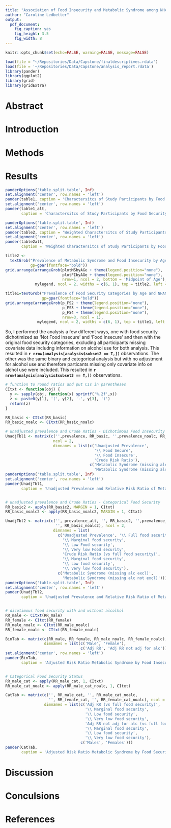 ```yaml
---
title: "Association of Food Insecurity and Metabolic Syndrome among NHANES Participants 1999-2014"
author: "Caroline Ledbetter"
output: 
  pdf_document:
    fig_caption: yes
    fig_height: 3.5
    fig_width: 8
---
```


```r
knitr::opts_chunk$set(echo=FALSE, warning=FALSE, message=FALSE)
```
```r
load(file = "~/Repositories/Data/Capstone/finaldescriptives.rdata")
load(file = '~/Repositories/Data/Capstone/analysis_report.rdata')
library(pander)
library(ggplot2)
library(grid)
library(gridExtra)
```

# Abstract  

# Introduction  

# Methods  

# Results   

\newpage
```r
panderOptions('table.split.table', Inf)
set.alignment('center', row.names = 'left')
pander(table1, caption = 'Charactersitcs of Study Participants by Food Security Status')
set.alignment('center', row.names = 'left')
pander(table1_alt, 
       caption = 'Charactersitcs of Study Participants by Food Security Category')
```

```r
panderOptions('table.split.table', Inf)
set.alignment('center', row.names = 'left')
pander(table2, caption = 'Weighted Charactersitcs of Study Participants by Food Security Status')
set.alignment('center', row.names = 'left')
pander(table2alt, 
       caption = 'Weighted Charactersitcs of Study Participants by Food Security Category')
```

\newpage
```r
title2 <- 
  textGrob("Prevalence of Metabolic Syndrome and Food Insecurity by Age and NHANES Cycle", 
           gp=gpar(fontface="bold"))
grid.arrange(arrangeGrob(plotMSbyAGe + theme(legend.position="none"),
                         plotFIbyAGe + theme(legend.position="none"),
                         nrow=1, ncol = 2, bottom = 'Midpoint of Age'), 
             mylegend, ncol = 2, widths = c(6, 1), top = title2, left = 'Prevalence')

```

```r
title1=textGrob("Prevalence of Food Security Categories by Age and NHANES Cycle",
                gp=gpar(fontface="bold"))
grid.arrange(arrangeGrob(p_FS2 + theme(legend.position="none"),
                         p_FS3 + theme(legend.position="none"),
                         p_FS4 + theme(legend.position="none"),
                         nrow=3, ncol = 1),
              mylegend, ncol = 2, widths = c(6, 1), top = title1, left = 'Prevalence')
```
\newpage

So, I performed the analysis a few different ways, one with food security dichotimized as 'Not Food Insecure' and 'Food Insecure' and then with the original food security categories, excluding all participants missing covariate data includng information on alcohol use for both analysis. This resulted in **`r nrow(analysis[analysis$subset2 == T,])`** observations. The other was the same binary and categorical analysis but with no adjustment for alcohol use and therefore particants missing only covariate info on alchol use were included. This resulted in **`r nrow(analysis[analysis$subset3 == T,])`** observations.

```r
# function to round ratios and put CIs in parentheses
CItxt <- function(obj) {
  y <- sapply(obj, function(x) sprintf('%.2f',x))
  z <- paste0(y[1], '(', y[2], '-', y[3], ')')
  return(z)
}

RR_basic <- CItxt(RR_basic)
RR_basic_noalc <- CItxt(RR_basic_noalc)

# unadjusted prevalence and Crude Ratios - Dichotimous Food Insecurity
UnadjTbl1 <- matrix(c('',prevalence, RR_basic, '',prevalence_noalc, RR_basic_noalc),
                     ncol = 2, 
                     dimnames = list(c('Unadjusted Prevalence',
                                       '\\ Food Secure',
                                       '\\ Food Insecure',
                                       'Crude Risk Ratio'), 
                                     c('Metabolic Syndrome (missing alc excl)', 
                                       'Metabolic Syndrome (missing alc not excl)')))
panderOptions('table.split.table', Inf)
set.alignment('center', row.names = 'left')
pander(UnadjTbl1, 
       caption = 'Unadjusted Prevalence and Relative Risk Ratio of Metabolic Syndrome')


# unadjusted prevalence and Crude Ratios - Categorical Food Security
RR_basic2 <- apply(RR_basic2, MARGIN = 1, CItxt)
RR_basic_noalc2 <- apply(RR_basic_noalc2, MARGIN = 1, CItxt)

UnadjTbl2 <- matrix(c('', prevalence_alt, '', RR_basic2, '',prevalence_alt_noalc, 
                      '', RR_basic_noalc2), ncol = 2, 
                     dimnames = list(
                       c('Unadjusted Prevalence', '\\ Full food security', 
                         '\\ Marginal food security', 
                         '\\ Low Food security',
                         '\\ Very low Food security', 
                         'Crude Risk Ratio (vs full food security)',
                         '\\ Marginal food security',
                         '\\ Low food security',
                         '\\ Very low food security'), 
                       c('Metabolic Syndrome (missing alc excl)', 
                         'Metabolic Syndrome (missing alc not excl)')))
panderOptions('table.split.table', Inf)
set.alignment('center', row.names = 'left')
pander(UnadjTbl2, 
       caption = 'Unadjusted Prevalence and Relative Risk Ratio of Metabolic Syndrome')


# dicotimous food security with and without alcolhol
RR_male <- CItxt(RR_male)
RR_female <- CItxt(RR_female)
RR_male_noalc <- CItxt(RR_male_noalc)
RR_female_noalc <- CItxt(RR_female_noalc)

BinTab <- matrix(c(RR_male, RR_female, RR_male_noalc, RR_female_noalc), nrow = 2,
                 dimnames = list(c('Male', 'Female'), 
                                 c('Adj RR', 'Adj RR not adj for alc')))
set.alignment('center', row.names = 'left')
pander(BinTab, 
       caption = 'Adjusted Risk Ratio Metabolic Syndrome by Food Insecurity Status')


# Categorical Food Security Status
RR_male_cat <- apply(RR_male_cat, 1, CItxt)
RR_male_cat_noalc <- apply(RR_male_cat_noalc, 1, CItxt)

CatTab <- matrix(c('', RR_male_cat, '', RR_male_cat_noalc,
                   '', RR_female_cat, '', RR_female_cat_noalc), ncol = 2,
                 dimnames = list(c('Adj RR (vs full food security)', 
                                   '\\ Marginal food security', 
                                   '\\ Low food security', 
                                   '\\ Very low food security',
                                   'Adj RR not adj for alc (vs full food security)', 
                                   '\\ Marginal food security', 
                                   '\\ Low food security', 
                                   '\\ Very low food security'), 
                                 c('Males', 'Females')))
pander(CatTab, 
       caption = 'Adjusted Risk Ratio Metabolic Syndrome by Food Security Category')
```



# Discussion  

# Conculsions  

# References  



